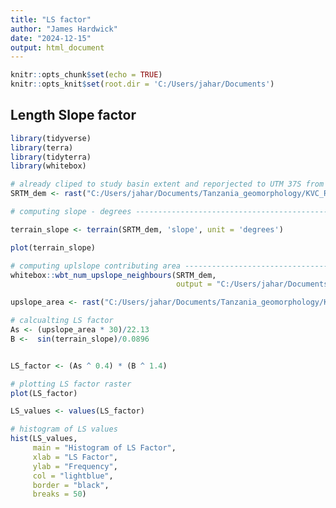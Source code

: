 ```yaml
---
title: "LS factor"
author: "James Hardwick"
date: "2024-12-15"
output: html_document
---
```


```r
knitr::opts_chunk$set(echo = TRUE)
knitr::opts_knit$set(root.dir = 'C:/Users/jahar/Documents')
```

## Length Slope factor 


```r
library(tidyverse)
library(terra)
library(tidyterra)
library(whitebox)
```


```r
# already cliped to study basin extent and reporjected to UTM 37S from previous project
SRTM_dem <- rast("C:/Users/jahar/Documents/Tanzania_geomorphology/KVC_RULSE_R/KVC_RULSE_R/LS_factor/SRTM_dem/dem_30m_clp.tif")

# computing slope - degrees -----------------------------------------------

terrain_slope <- terrain(SRTM_dem, 'slope', unit = 'degrees')

plot(terrain_slope)

# computing uplslope contributing area -------------------------------------
whitebox::wbt_num_upslope_neighbours(SRTM_dem, 
                                     output = "C:/Users/jahar/Documents/Tanzania_geomorphology/KVC_RULSE_R/KVC_RULSE_R/LS_factor/terrain_UpSlopeCA.tif")

upslope_area <- rast("C:/Users/jahar/Documents/Tanzania_geomorphology/KVC_RULSE_R/KVC_RULSE_R/LS_factor/terrain_UpSlopeCA.tif")

```

```r

# calcualting LS factor 
As <- (upslope_area * 30)/22.13 
B <-  sin(terrain_slope)/0.0896


LS_factor <- (As ^ 0.4) * (B ^ 1.4)

# plotting LS factor raster
plot(LS_factor)

LS_values <- values(LS_factor)

# histogram of LS values
hist(LS_values, 
     main = "Histogram of LS Factor", 
     xlab = "LS Factor", 
     ylab = "Frequency", 
     col = "lightblue", 
     border = "black", 
     breaks = 50)
```


